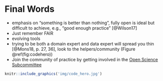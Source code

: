 # Final Words {#final}

* emphasis on "something is better than nothing", fully open is ideal but difficult to achieve, e.g., "good enough practice" [@Wilson17]
* Just remember FAIR
* evolving tools
* trying to be both a domain expert and data expert will spread you thin [@Mons18, p. 27, 36], look to the helpers/community (Figure \@ref(fig:codehero)) 
* Join the community of practice by getting involved in the [Open Science Subcommittee](https://tbep.org/our-work/boards-committees/technical-advisory-committee/#open-science)

```r
knitr::include_graphics('img/code_hero.jpg')
```


